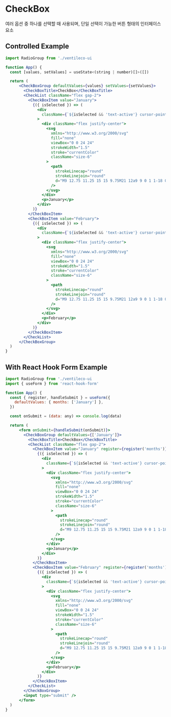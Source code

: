 
<Meta title="COMPONENTS/CheckBox" />

# CheckBox

여러 옵션 중 하나를 선택할 때 사용되며, 단일 선택이 가능한 버튼 형태의 인터페이스 요소

## Controlled Example

```jsx
import RadioGroup from './ventileco-ui

function App() {
  const [values, setValues] = useState<(string | number)[]>([])

  return (
      <CheckBoxGroup defaultValues={values} setValues={setValues}>
        <CheckBoxTitle>CheckBox</CheckBoxTitle>
        <CheckList className="flex gap-2">
          <CheckBoxItem value="January">
            {({ isSelected }) => (
              <div
                className={`${isSelected && 'text-active'} cursor-pointer rounded-md border border-black px-3 py-2`}
              >
                <div className="flex justify-center">
                  <svg
                    xmlns="http://www.w3.org/2000/svg"
                    fill="none"
                    viewBox="0 0 24 24"
                    strokeWidth="1.5"
                    stroke="currentColor"
                    className="size-6"
                  >
                    <path
                      strokeLinecap="round"
                      strokeLinejoin="round"
                      d="M9 12.75 11.25 15 15 9.75M21 12a9 9 0 1 1-18 0 9 9 0 0 1 18 0Z"
                    />
                  </svg>
                </div>
                <p>January</p>
              </div>
            )}
          </CheckBoxItem>
          <CheckBoxItem value="February">
            {({ isSelected }) => (
              <div
                className={`${isSelected && 'text-active'} cursor-pointer rounded-md border border-black px-3 py-2`}
              >
                <div className="flex justify-center">
                  <svg
                    xmlns="http://www.w3.org/2000/svg"
                    fill="none"
                    viewBox="0 0 24 24"
                    strokeWidth="1.5"
                    stroke="currentColor"
                    className="size-6"
                  >
                    <path
                      strokeLinecap="round"
                      strokeLinejoin="round"
                      d="M9 12.75 11.25 15 15 9.75M21 12a9 9 0 1 1-18 0 9 9 0 0 1 18 0Z"
                    />
                  </svg>
                </div>
                <p>February</p>
              </div>
            )}
          </CheckBoxItem>
        </CheckList>
      </CheckBoxGroup>
  )
}
```

## With React Hook Form Example

```jsx
import RadioGroup from './ventileco-ui
import { useForm } from 'react-hook-form'

function App() {
  const { register, handleSubmit } = useForm({
    defaultValues: { months: ['January'] },
  })

  const onSubmit = (data: any) => console.log(data)

  return (
      <form onSubmit={handleSubmit(onSubmit)}>
        <CheckBoxGroup defaultValues={['January']}>
          <CheckBoxTitle>CheckBox</CheckBoxTitle>
          <CheckList className="flex gap-2">
            <CheckBoxItem value="January" register={register('months')}>
              {({ isSelected }) => (
                <div
                  className={`${isSelected && 'text-active'} cursor-pointer rounded-md border border-black px-3 py-2`}
                >
                  <div className="flex justify-center">
                    <svg
                      xmlns="http://www.w3.org/2000/svg"
                      fill="none"
                      viewBox="0 0 24 24"
                      strokeWidth="1.5"
                      stroke="currentColor"
                      className="size-6"
                    >
                      <path
                        strokeLinecap="round"
                        strokeLinejoin="round"
                        d="M9 12.75 11.25 15 15 9.75M21 12a9 9 0 1 1-18 0 9 9 0 0 1 18 0Z"
                      />
                    </svg>
                  </div>
                  <p>January</p>
                </div>
              )}
            </CheckBoxItem>
            <CheckBoxItem value="February" register={register('months')}>
              {({ isSelected }) => (
                <div
                  className={`${isSelected && 'text-active'} cursor-pointer rounded-md border border-black px-3 py-2`}
                >
                  <div className="flex justify-center">
                    <svg
                      xmlns="http://www.w3.org/2000/svg"
                      fill="none"
                      viewBox="0 0 24 24"
                      strokeWidth="1.5"
                      stroke="currentColor"
                      className="size-6"
                    >
                      <path
                        strokeLinecap="round"
                        strokeLinejoin="round"
                        d="M9 12.75 11.25 15 15 9.75M21 12a9 9 0 1 1-18 0 9 9 0 0 1 18 0Z"
                      />
                    </svg>
                  </div>
                  <p>February</p>
                </div>
              )}
            </CheckBoxItem>
          </CheckList>
        </CheckBoxGroup>
        <input type="submit" />
      </form>
  )
}
```
